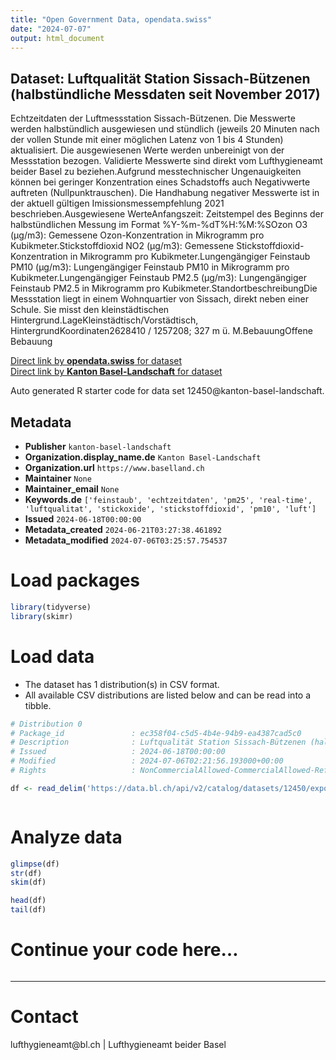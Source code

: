 ```yaml
---
title: "Open Government Data, opendata.swiss"
date: "2024-07-07"
output: html_document
---
```


## Dataset: Luftqualität Station Sissach-Bützenen (halbstündliche Messdaten seit November 2017)

Echtzeitdaten der Luftmessstation Sissach-Bützenen. Die Messwerte werden halbstündlich ausgewiesen und stündlich (jeweils 20 Minuten nach der vollen Stunde mit einer möglichen Latenz von 1 bis 4 Stunden) aktualisiert. Die ausgewiesenen Werte werden unbereinigt von der Messstation bezogen. Validierte Messwerte sind direkt vom Lufthygieneamt beider Basel zu beziehen.Aufgrund messtechnischer Ungenauigkeiten können bei geringer Konzentration eines Schadstoffs auch Negativwerte auftreten (Nullpunktrauschen). Die Handhabung negativer Messwerte ist in der aktuell gültigen Imissionsmessempfehlung 2021 beschrieben.Ausgewiesene WerteAnfangszeit: Zeitstempel des Beginns der halbstündlichen Messung im Format %Y-%m-%dT%H:%M:%SOzon O3 (µg/m3): Gemessene Ozon-Konzentration in Mikrogramm pro Kubikmeter.Stickstoffdioxid NO2 (µg/m3): Gemessene Stickstoffdioxid-Konzentration in Mikrogramm pro Kubikmeter.Lungengängiger Feinstaub PM10 (µg/m3): Lungengängiger Feinstaub PM10 in Mikrogramm pro Kubikmeter.Lungengängiger Feinstaub PM2.5 (µg/m3): Lungengängiger Feinstaub PM2.5 in Mikrogramm pro Kubikmeter.StandortbeschreibungDie Messstation liegt in einem Wohnquartier von Sissach, direkt neben einer Schule. Sie misst den kleinstädtischen Hintergrund.LageKleinstädtisch/Vorstädtisch, HintergrundKoordinaten2628410 / 1257208; 327 m ü. M.BebauungOffene Bebauung

[Direct link by **opendata.swiss** for dataset](https://opendata.swiss/de/dataset/luftqualitat-station-sissach-butzenen-halbstundliche-messdaten-seit-november-2017)<br>
[Direct link by **Kanton Basel-Landschaft** for dataset](https://data.bl.ch/explore/dataset/12450/)

Auto generated R starter code for data set 12450@kanton-basel-landschaft.

## Metadata

- **Publisher** `kanton-basel-landschaft`
- **Organization.display_name.de** `Kanton Basel-Landschaft`
- **Organization.url** `https://www.baselland.ch`
- **Maintainer** `None`
- **Maintainer_email** `None`
- **Keywords.de** `['feinstaub', 'echtzeitdaten', 'pm25', 'real-time', 'luftqualitat', 'stickoxide', 'stickstoffdioxid', 'pm10', 'luft']`
- **Issued** `2024-06-18T00:00:00`
- **Metadata_created** `2024-06-21T03:27:38.461892`
- **Metadata_modified** `2024-07-06T03:25:57.754537`


# Load packages

```r

library(tidyverse)
library(skimr)

```

# Load data

-   The dataset has 1 distribution(s) in CSV format.
-   All available CSV distributions are listed below and can be read into a tibble.

```r

# Distribution 0
# Package_id               : ec358f04-c5d5-4b4e-94b9-ea4387cad5c0
# Description              : Luftqualität Station Sissach-Bützenen (halbstündliche Messdaten seit November 2017) (csv)
# Issued                   : 2024-06-18T00:00:00
# Modified                 : 2024-07-06T02:21:56.193000+00:00
# Rights                   : NonCommercialAllowed-CommercialAllowed-ReferenceRequired

df <- read_delim('https://data.bl.ch/api/v2/catalog/datasets/12450/exports/csv')



```

# Analyze data

```r

glimpse(df)
str(df)
skim(df)

head(df)
tail(df)

```

# Continue your code here...

```r

```

------------------------------------------------------------------------

# Contact

lufthygieneamt@bl.ch | Lufthygieneamt beider Basel
